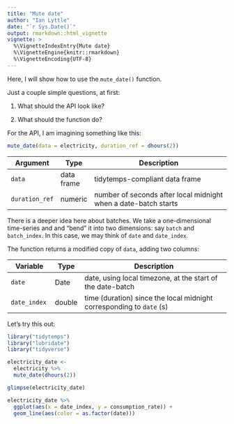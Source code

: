 ```yaml
---
title: "Mute date"
author: "Ian Lyttle"
date: "`r Sys.Date()`"
output: rmarkdown::html_vignette
vignette: >
  %\VignetteIndexEntry{Mute date}
  %\VignetteEngine{knitr::rmarkdown}
  %\VignetteEncoding{UTF-8}
---
```


Here, I will show how to use the `mute_date()` function.

Just a couple simple questions, at first:

1. What should the API look like?

1. What should the function do?

For the API, I am imagining something like this:

```r
mute_date(data = electricity, duration_ref = dhours(2))
```

Argument        | Type       | Description
--------------- | ---------- | -------------------------------------------------
`data`          | data frame | tidytemps-compliant data frame
`duration_ref`  | numeric    | number of seconds after local midnight when a date-batch starts

There is a deeper idea here about batches. We take a one-dimensional time-series and and "bend" it into two dimensions: say `batch` and `batch_index`. In this case, we may think of `date` and `date_index`.

The function returns a modified copy of `data`, adding two columns:

Variable        | Type       | Description
--------------- | ---------- | -------------------------------------------------
`date`          | Date       | date, using local timezone, at the start of the date-batch
`date_index`    | double     | time (duration) since the local midnight corresponding to `date` (s)


Let's try this out:

```r
library("tidytemps")
library("lubridate")
library("tidyverse")
```

```r
electricity_date <-
  electricity %>%
  mute_date(dhours(2)) 

glimpse(electricity_date)
```

```r
electricity_date %>%
  ggplot(aes(x = date_index, y = consumption_rate)) +
  geom_line(aes(color = as.factor(date)))
```
